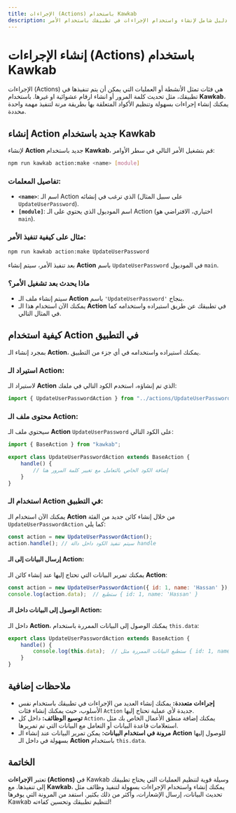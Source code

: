 ```yaml
---
title: الإجراءات (Actions) باستخدام Kawkab
description: دليل شامل لإنشاء واستخدام الإجراءات في تطبيقك باستخدام الأمر `npm run kawkab action:make`.
---
```


# إنشاء الإجراءات (Actions) باستخدام Kawkab

الإجراءات (Actions) هي فئات تمثل الأنشطة أو العمليات التي يمكن أن يتم تنفيذها في تطبيقك، مثل تحديث كلمة المرور أو انشاء ارقام عشوائية او غيرها. باستخدام **Kawkab**، يمكنك إنشاء إجراءات بسهولة وتنظيم الأكواد المتعلقة بها بطريقة مرنة لتنفيذ مهمة واحدة محددة.

## إنشاء Action جديد باستخدام Kawkab

لإنشاء **Action** جديد باستخدام **Kawkab**، قم بتشغيل الأمر التالي في سطر الأوامر:

```bash
npm run kawkab action:make <name> [module]
```

### **تفاصيل المعلمات:**

- **`<name>`**: اسم الـ Action الذي ترغب في إنشائه (على سبيل المثال `UpdateUserPassword`).
- **`[module]`**: اسم الموديول الذي يحتوي على الـ Action (اختياري، الافتراضي هو `main`).

### مثال على كيفية تنفيذ الأمر:

```bash
npm run kawkab action:make UpdateUserPassword
```

بعد تنفيذ الأمر، سيتم إنشاء **Action** باسم `UpdateUserPassword` في الموديول `main`.

### ماذا يحدث بعد تشغيل الأمر؟

- سيتم إنشاء ملف الـ **Action** باسم `'UpdateUserPassword'` بنجاح.
- يمكنك الآن استخدام هذا الـ **Action** في تطبيقك عن طريق استيراده واستخدامه كما في المثال التالي.

## كيفية استخدام Action في التطبيق

بمجرد إنشاء الـ **Action**، يمكنك استيراده واستخدامه في أي جزء من التطبيق.

### استيراد الـ Action:

لاستيراد الـ **Action** الذي تم إنشاؤه، استخدم الكود التالي في ملفك:

```javascript
import { UpdateUserPasswordAction } from "../actions/UpdateUserPassword";
```

### محتوى ملف الـ Action:

سيحتوي ملف الـ **Action** `UpdateUserPassword` على الكود التالي:

```javascript
import { BaseAction } from "kawkab";

export class UpdateUserPasswordAction extends BaseAction {
    handle() {
        // إضافة الكود الخاص بالتعامل مع تغيير كلمة المرور هنا
    }
}
```

### استخدام الـ Action في التطبيق:

يمكنك الآن استخدام الـ **Action** من خلال إنشاء كائن جديد من الفئة `UpdateUserPasswordAction` كما يلي:

```javascript
const action = new UpdateUserPasswordAction();
action.handle(); // سيتم تنفيذ الكود داخل دالة handle
```

#### إرسال البيانات إلى الـ Action:

يمكنك تمرير البيانات التي تحتاج إليها عند إنشاء كائن الـ **Action**:

```javascript
const action = new UpdateUserPasswordAction({ id: 1, name: 'Hassan' });
console.log(action.data);  // ستطبع { id: 1, name: 'Hassan' }
```

#### الوصول إلى البيانات داخل الـ Action:

داخل الـ **Action**، يمكنك الوصول إلى البيانات الممررة باستخدام `this.data`:

```javascript
export class UpdateUserPasswordAction extends BaseAction {
    handle() {
        console.log(this.data);  // ستطبع البيانات الممررة مثل { id: 1, name: 'Hassan' }
    }
}
```

## ملاحظات إضافية

- **إجراءات متعددة:** يمكنك إنشاء العديد من الإجراءات في تطبيقك باستخدام نفس الأسلوب، حيث يمكنك إنشاء فئات `Action` جديدة لأي عملية تحتاج إليها.
- **توسيع الوظائف:** داخل كل `Action`، يمكنك إضافة منطق الأعمال الخاص بك مثل استعلامات قاعدة البيانات أو التعامل مع البيانات التي تم تمريرها.
- **مرونة في استخدام البيانات:** يمكن تمرير البيانات عند إنشاء الـ **Action** للوصول إليها بسهولة في داخل الـ **Action** باستخدام `this.data`.

## الخاتمة

تعتبر **الإجراءات (Actions)** في Kawkab وسيلة قوية لتنظيم العمليات التي يحتاج تطبيقك إلى تنفيذها. مع **Kawkab**، يمكنك إنشاء واستخدام الإجراءات بسهولة لتنفيذ وظائف مثل تحديث البيانات، إرسال الإشعارات، وأكثر من ذلك بكثير. استفد من المرونة التي يوفرها Kawkab لتنظيم تطبيقك وتحسين كفاءته!